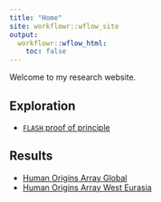 ```yaml
---
title: "Home"
site: workflowr::wflow_site
output:
  workflowr::wflow_html:
    toc: false
---
```


Welcome to my research website.

## Exploration

* [`FLASH` proof of principle](flash.html)

## Results

* [Human Origins Array Global](hoa_global.html)  
* [Human Origins Array West Eurasia](hoa_weurasia.html)